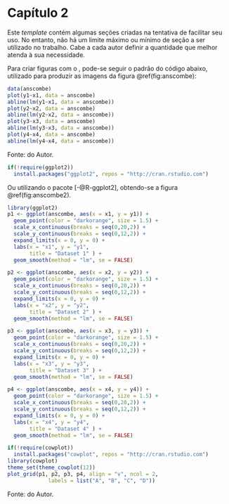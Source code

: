 # Capítulo 2 {.unnumbered #cap2}

Este *template* contém algumas seções criadas na tentativa de facilitar seu uso.
No entanto, não há um limite máximo ou mínimo de seção a ser utilizado no 
trabalho. Cabe a cada autor definir a quantidade que melhor atenda à sua 
necessidade.  

Para criar figuras com o \proglang{R}, pode-se seguir o padrão do código
abaixo, utilizado para produzir as imagens da figura \@ref(fig:anscombe):

```r
data(anscombe)
plot(y1~x1, data = anscombe)
abline(lm(y1~x1, data = anscombe))
plot(y2~x2, data = anscombe)
abline(lm(y2~x2, data = anscombe))
plot(y3~x3, data = anscombe)
abline(lm(y3~x3, data = anscombe))
plot(y4~x4, data = anscombe)
abline(lm(y4~x4, data = anscombe))
``` 
\bcenter
Fonte: do Autor.
\ecenter

```r
if(!require(ggplot2))
  install.packages("ggplot2", repos = "http://cran.rstudio.com")
```

Ou utilizando o pacote \pkg{ggplot2} [-@R-ggplot2], obtendo-se a figura \@ref(fig:anscombe2).

```r
library(ggplot2)
p1 <- ggplot(anscombe, aes(x = x1, y = y1)) +
  geom_point(color = "darkorange", size = 1.5) +
  scale_x_continuous(breaks = seq(0,20,2)) +
  scale_y_continuous(breaks = seq(0,12,2)) +
  expand_limits(x = 0, y = 0) +
  labs(x = "x1", y = "y1",
       title = "Dataset 1" ) +
  geom_smooth(method = "lm", se = FALSE)

p2 <- ggplot(anscombe, aes(x = x2, y = y2)) +
  geom_point(color = "darkorange", size = 1.5) +
  scale_x_continuous(breaks = seq(0,20,2)) +
  scale_y_continuous(breaks = seq(0,12,2)) +
  expand_limits(x = 0, y = 0) +
  labs(x = "x2", y = "y2",
       title = "Dataset 2" ) +
  geom_smooth(method = "lm", se = FALSE)

p3 <- ggplot(anscombe, aes(x = x3, y = y3)) +
  geom_point(color = "darkorange", size = 1.5) +
  scale_x_continuous(breaks = seq(0,20,2)) +
  scale_y_continuous(breaks = seq(0,12,2)) +
  expand_limits(x = 0, y = 0) +
  labs(x = "x3", y = "y3",
       title = "Dataset 3" ) +
  geom_smooth(method = "lm", se = FALSE)

p4 <- ggplot(anscombe, aes(x = x4, y = y4)) +
  geom_point(color = "darkorange", size = 1.5) +
  scale_x_continuous(breaks = seq(0,20,2)) +
  scale_y_continuous(breaks = seq(0,12,2)) +
  expand_limits(x = 0, y = 0) +
  labs(x = "x4", y = "y4",
       title = "Dataset 4" ) +
  geom_smooth(method = "lm", se = FALSE)
```



```r
if(!require(cowplot))
  install.packages("cowplot", repos = "http://cran.rstudio.com")
library(cowplot)
theme_set(theme_cowplot(12))
plot_grid(p1, p2, p3, p4, align = "v", ncol = 2, 
             labels = list("A", "B", "C", "D"))
```
\bcenter
Fonte: do Autor.
\ecenter
